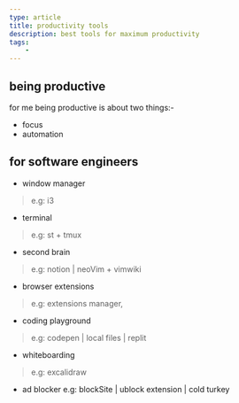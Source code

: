 ```yaml
---
type: article
title: productivity tools
description: best tools for maximum productivity
tags:
    -  
---
```


## being productive
for me being productive is about two things:-
- focus
- automation

## for software engineers

- window manager
> e.g: i3
- terminal
> e.g: st + tmux
- second brain
> e.g: notion | neoVim + vimwiki
- browser extensions
> e.g: extensions manager, 
- coding playground
> e.g: codepen | local files | replit
- whiteboarding
> e.g: excalidraw
- ad blocker
e.g: blockSite | ublock extension | cold turkey
